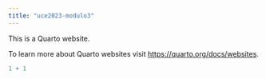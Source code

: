 ```yaml
---
title: "uce2023-modulo3"
---
```


This is a Quarto website.

To learn more about Quarto websites visit <https://quarto.org/docs/websites>.

```r
1 + 1
```
